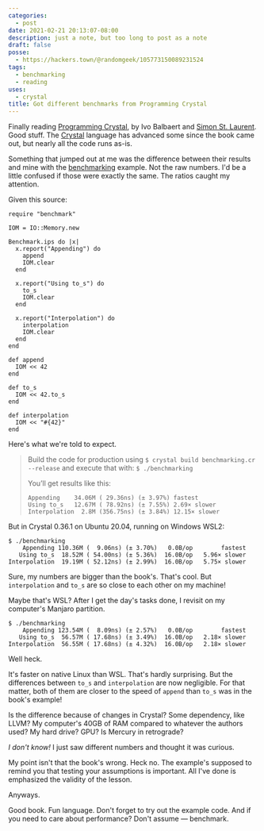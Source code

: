 ```yaml
---
categories:
  - post
date: 2021-02-21 20:13:07-08:00
description: just a note, but too long to post as a note
draft: false
posse:
  - https://hackers.town/@randomgeek/105773150089231524
tags:
  - benchmarking
  - reading
uses:
  - crystal
title: Got different benchmarks from Programming Crystal
---
```


Finally reading [Programming Crystal][crystal-book], by Ivo Balbaert and [Simon
St.  Laurent][stl].  Good stuff.  The [Crystal][crystal-lang] language has
advanced some since the book came out, but nearly all the code runs as-is.

Something that jumped out at me was the difference between their results and
mine with the [benchmarking][] example.  Not the raw numbers.  I'd be a little
confused if those were exactly the same.  The ratios caught my attention.

Given this source:

```crystal
require "benchmark"

IOM = IO::Memory.new

Benchmark.ips do |x|
  x.report("Appending") do
    append
    IOM.clear
  end

  x.report("Using to_s") do
    to_s
    IOM.clear
  end

  x.report("Interpolation") do
    interpolation
    IOM.clear
  end
end

def append
  IOM << 42
end

def to_s
  IOM << 42.to_s
end

def interpolation
  IOM << "#{42}"
end
```

Here's what we're told to expect.

> Build the code for production using `$ crystal build benchmarking.cr --release` and execute that with: `$ ./benchmarking`
>
> You’ll get results like this:
>
> ``` text
> Appending    34.06M ( 29.36ns) (± 3.97%) fastest
> Using to_s   12.67M ( 78.92ns) (± 7.55%) 2.69× slower
> Interpolation  2.8M (356.75ns) (± 3.84%) 12.15× slower
> ```

But in Crystal 0.36.1 on Ubuntu 20.04, running on Windows WSL2:

``` text
$ ./benchmarking
    Appending 110.36M (  9.06ns) (± 3.70%)   0.0B/op        fastest
   Using to_s  18.52M ( 54.00ns) (± 5.36%)  16.0B/op   5.96× slower
Interpolation  19.19M ( 52.12ns) (± 2.99%)  16.0B/op   5.75× slower
```

Sure, my numbers are bigger than the book's.  That's cool.  But
`interpolation` and `to_s` are so close to each other on my machine!

Maybe that's WSL?  After I get the day's tasks done, I revisit on my computer's
Manjaro partition.

``` text
$ ./benchmarking
    Appending 123.54M (  8.09ns) (± 2.57%)   0.0B/op        fastest
   Using to_s  56.57M ( 17.68ns) (± 3.49%)  16.0B/op   2.18× slower
Interpolation  56.55M ( 17.68ns) (± 4.32%)  16.0B/op   2.18× slower
```

Well heck.

It's faster on native Linux than WSL.  That's hardly surprising.  But the
differences between `to_s` and `interpolation` are now negligible.  For
that matter, both of them are closer to the speed of `append` than `to_s`
was in the book's example!

Is the difference because of changes in Crystal?  Some dependency, like LLVM?
My computer's 40GB of RAM compared to whatever the authors used?  My hard
drive?  GPU?  Is Mercury in retrograde?

*I don't know!* I just saw different numbers and thought it was curious.

My point isn't that the book's wrong.  Heck no.  The example's supposed to
remind you that testing your assumptions is important.  All I've done is
emphasized the validity of the lesson.

Anyways.

Good book.  Fun language.  Don't forget to try out the example code.  And if
you need to care about performance?  Don't assume — benchmark.

[crystal-book]: https://pragprog.com/titles/crystal/programming-crystal/
[crystal-lang]: https://crystal-lang.org
[stl]: https://simonstl.com/
[benchmarking]: https://github.com/Ivo-Balbaert/programming_crystal/blob/master/code/managing_projects/benchmarking.cr
